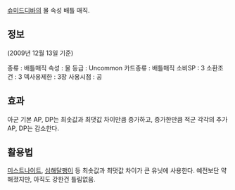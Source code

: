 [[슈미드디바]]의 물 속성 배틀 매직.

== 정보 ==
(2009년 12월 13일 기준)

종류 : 배틀매직
속성 : 물
등급 : Uncommon
카드종류 : 배틀매직
소비SP : 3
소환조건 : 3
덱사용제한 : 3장
사용시점 : 공

== 효과 ==
아군 기본 AP, DP는 최솟값과 최댓값 차이만큼 증가하고, 증가한만큼 적군 각각의 추가 AP, DP는 감소한다.

== 활용법 ==
[[미스트나이트]], [[심해달팽이]] 등 최솟값과 최댓값 차이가 큰 유닛에 사용한다.
예전보단 약해졌지만, 아직도 강한건 틀림없음.
